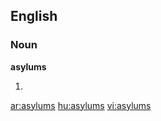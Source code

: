 ==English==

===Noun===
'''asylums'''

# {{plural of|[[asylum]]}}

[[ar:asylums]]
[[hu:asylums]]
[[vi:asylums]]